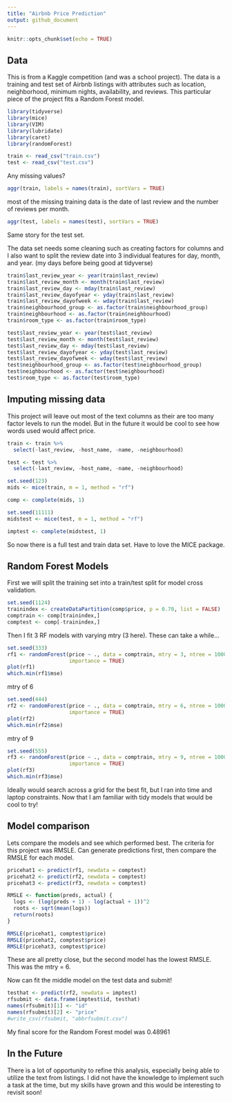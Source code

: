 ```yaml
---
title: "Airbnb Price Prediction"
output: github_document
---
```


```r
knitr::opts_chunk$set(echo = TRUE)
```

## Data

This is from a Kaggle competition (and was a school project). The data is a
training and test set of Airbnb listings with attributes such as location, 
neighborhood, minimum nights, availability, and reviews. This particular piece 
of the project fits a Random Forest model. 

```r
library(tidyverse)
library(mice)
library(VIM)
library(lubridate)
library(caret)
library(randomForest)

train <- read_csv("train.csv")
test <- read_csv("test.csv")

```

Any missing values?

```r

aggr(train, labels = names(train), sortVars = TRUE)

```

most of the missing training data is the date of last review and the number of
reviews per month. 

```r
aggr(test, labels = names(test), sortVars = TRUE)
```

Same story for the test set. 

The data set needs some cleaning such as creating factors for columns and I also
want to split the review date into 3 individual features for day, month, and year.
(my days before being good at tidyverse)

```r
train$last_review_year <- year(train$last_review)
train$last_review_month <- month(train$last_review)
train$last_review_day <- mday(train$last_review)
train$last_review_dayofyear <- yday(train$last_review)
train$last_review_dayofweek <- wday(train$last_review)
train$neighbourhood_group <- as.factor(train$neighbourhood_group)
train$neighbourhood <- as.factor(train$neighbourhood)
train$room_type <- as.factor(train$room_type)

test$last_review_year <- year(test$last_review)
test$last_review_month <- month(test$last_review)
test$last_review_day <- mday(test$last_review)
test$last_review_dayofyear <- yday(test$last_review)
test$last_review_dayofweek <- wday(test$last_review)
test$neighbourhood_group <- as.factor(test$neighbourhood_group)
test$neighbourhood <- as.factor(test$neighbourhood)
test$room_type <- as.factor(test$room_type)
```


## Imputing missing data

This project will leave out most of the text columns as their are too many 
factor levels to run the model. But in the future it would be cool to see how 
words used would affect price. 

```r
train <- train %>% 
  select(-last_review, -host_name, -name, -neighbourhood)

test <- test %>% 
  select(-last_review, -host_name, -name, -neighbourhood)

set.seed(123)
mids <- mice(train, m = 1, method = "rf")

comp <- complete(mids, 1)

set.seed(11111)
midstest <- mice(test, m = 1, method = "rf")

imptest <- complete(midstest, 1)
```

So now there is a full test and train data set. Have to love the MICE package.

## Random Forest Models

First we will split the training set into a train/test split for model cross
validation. 

```r
set.seed(1124)
trainindex <- createDataPartition(comp$price, p = 0.70, list = FALSE)
comptrain <- comp[trainindex,]
comptest <- comp[-trainindex,]
```

Then I fit 3 RF models with varying mtry (3 here). These can take a while... 

```r
set.seed(333)
rf1 <- randomForest(price ~ ., data = comptrain, mtry = 3, ntree = 1000,
                    importance = TRUE)
plot(rf1)
which.min(rf1$mse)
```

mtry of 6

```r
set.seed(444)
rf2 <- randomForest(price ~ ., data = comptrain, mtry = 6, ntree = 1000,
                    importance = TRUE)
plot(rf2)
which.min(rf2$mse)
```

mtry of 9

```r
set.seed(555)
rf3 <- randomForest(price ~ ., data = comptrain, mtry = 9, ntree = 1000,
                    importance = TRUE)
plot(rf3)
which.min(rf3$mse)
```

Ideally would search across a grid for the best fit, but I ran into time
and laptop constraints. Now that I am familiar with tidy models that would be
cool to try!

## Model comparison

Lets compare the models and see which performed best. The criteria for this 
project was RMSLE. Can generate predictions first, then compare the RMSLE for
each model. 


```r
pricehat1 <- predict(rf1, newdata = comptest)
pricehat2 <- predict(rf2, newdata = comptest)
pricehat3 <- predict(rf3, newdata = comptest)

RMSLE <- function(preds, actual) {
  logs <- (log(preds + 1) - log(actual + 1))^2
  roots <- sqrt(mean(logs))
  return(roots)
}

RMSLE(pricehat1, comptest$price)
RMSLE(pricehat2, comptest$price)
RMSLE(pricehat3, comptest$price)
```

These are all pretty close, but the second model has the lowest RMSLE. This was 
the mtry = 6. 

Now can fit the middle model on the test data and submit!

```r
testhat <- predict(rf2, newdata = imptest)  
rfsubmit <- data.frame(imptest$id, testhat)
names(rfsubmit)[1] <- "id"
names(rfsubmit)[2] <- "price"
#write_csv(rfsubmit, "abbrfsubmit.csv")
```

My final score for the Random Forest model was 0.48961

## In the Future

There is a lot of opportunity to refine this analysis, especially being able 
to utilize the text from listings. I did not have the knowledge to implement
such a task at the time, but my skills have grown and this would be interesting 
to revisit soon!